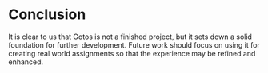 # Conclusion

It is clear to us that Gotos is not a finished project, but it sets down a solid foundation for further development.
Future work should focus on using it for creating real world assignments so that the experience may be refined and enhanced.


